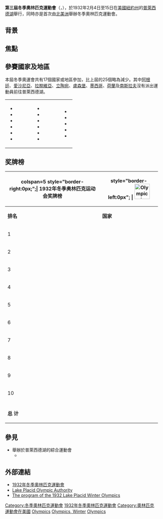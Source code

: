 {{Infobox Olympics|1932|Winter
| Name = 第三届冬季奥林匹克运动会
| Logo = 
| Size = 180
| Host city = {{USA}}[[普莱西德湖|普莱西德湖]]
| Nations participating = 17
| Athletes participating = 252<br>(231位男性, 21位女性)
| Events = 4大項14小項
| Opening ceremony = 1932年2月4日
| Closing ceremony = 1932年2月15日
| Officially opened by = [[紐約州州長|紐約州州長]][[富兰克林·德拉诺·罗斯福|富蘭克林·羅斯福]]
| Athlete's Oath =[[約翰·阿米斯·杰克·謝伊|約翰·阿米斯·杰克·謝伊]]（John A Shea）（[[速度滑冰|速度滑冰]]）
| Stadium = Lake Placid Speedskating Oval
| Wprevious = {{瑞士}}<br>[[1928年冬季奥林匹克运动会|聖莫里茲 1928]]
| Wnext = {{flag|Nazi Germany}}<br>[[1936年冬季奥林匹克运动会|加爾米施-帕滕基興 1936]]
| WpreviousS = {{荷蘭}}<br>[[1928年夏季奥林匹克运动会|阿姆斯特丹 1928]]
| WnextS = {{美國}}<br>[[1932年夏季奧林匹克運動會|洛杉磯 1932]]
}}
{{Location map+|USA|width=250|float=none}
 |alt=普莱西德湖在美国
 |caption=普莱西德湖在美国的位置
 |places=
  {{Location map~ | USA   
   | label = 普莱西德湖
   | background=white
    | lat_deg = 44.28
    | lon_deg = -73.98}}
    | link=[[普莱西德湖|普莱西德湖]]
}}
'''第三屆冬季奧林匹克運動會'''（{{Lang-en|the III Olympic Winter Games}}，{{Lang-fr|les III<sup>es</sup> Jeux olympiques d'hiver}}），於1932年2月4日至15日在[[美國|美國]][[纽约州|紐約州]]的[[普萊西德湖|普萊西德湖]]舉行，同時亦是首次由[[北美洲|北美洲]]舉辦冬季奧林匹克運動會。

== 背景 ==

== 焦點 ==

== 參賽國家及地區 ==
本屆冬季奧運會共有17個國家或地區參加，比上屆的25個略為減少。其中[[阿根廷|阿根廷]]、[[爱沙尼亚|愛沙尼亞]]、[[拉脫維亞|拉脫維亞]]、[[立陶宛|立陶宛]]、[[卢森堡|盧森堡]]、[[墨西哥|墨西哥]]、[[荷兰|荷蘭]]及[[南斯拉夫|南斯拉夫]]沒有派出運動員前往普萊西德湖。
{|
|
*{{flagIOC|AUT|1932年冬季}}
*{{flagIOC|BEL|1932年冬季}}
*{{flagIOC|CAN|1932年冬季}}
*{{flagIOC|TCH|1932年冬季}}
*{{flagIOC|FIN|1932年冬季}}
*{{flagIOC|FRA|1932年冬季}}
|width=30|
|valign=top|
*{{flagIOC|GER|1932年冬季}}
*{{flagIOC|GBR|1932年冬季}}
*{{flagIOC|HUN|1932年冬季}}
*{{flagIOC|ITA|1932年冬季}}
*{{flagIOC|JPN|1932年冬季}}
*{{flagIOC|NOR|1932年冬季}}
|width=30|
|valign=top|
*{{flagIOC|POL|1932年冬季}}
*{{flagIOC|ROU|1932年冬季}}
*{{flagIOC|SWE|1932年冬季}}
*{{flagIOC|SUI|1932年冬季}}
*{{flagIOC|USA|1932年冬季}}
|}

== 奖牌榜 ==
{{main|1932年冬季奧林匹克運動會獎牌榜}}
{| border="1" cellpadding="1" cellspacing="0" class="wikitable" style="text-align:center"
|- bgcolor="#efefef"
! colspan=5 style="border-right:0px;";| '''1932年冬季奥林匹克运动会奖牌榜'''
| style="border-left:0px"; | [[File:Olympic_rings.svg|50px]] 
|- bgcolor="#efefef"
| '''排名'''
| '''国家'''
| bgcolor="gold" | [[File:Med_1.png|金牌]]
| bgcolor="silver" | [[File:Med_2.png|銀牌]]
| bgcolor="CC9966" | [[File:Med_3.png|銅牌]]
| '''总数'''
|- bgcolor=ccccff
| 1 ||align=left| {{flagIOC|USA|variant=1912|1932年冬季}} || '''6''' || '''4''' || 2 || '''12'''
|-
| 2 ||align=left| {{AY|NOR|1932年冬季}} || 3 || '''4''' || 3 || 10
|-
| 3 ||align=left| {{AY|CAN|variant=1921|1932年冬季}} || 1 || 1 || '''5''' || 7 
|-
| 4 ||align=left| {{AY|SWE|1932年冬季}} || 1 || 2 || 0 || 3
|-
| 5 ||align=left| {{AY|FIN|1932年冬季}} || 1 || 1 || 1 || 3
|-
| 6 ||align=left| {{AY|AUT|1932年冬季}} || 1 || 1 || 0 || 2
|-
| 7 ||align=left| {{AY|FRA|1932年冬季}} || 1 || 0 || 0 || 1
|-
| 8 ||align=left| {{AY|SUI|1932年冬季}} || 0 || 1 || 0 || 1
|-
| 9 ||align=left| {{AY|GER|variant=1919|1932年冬季}} || 0 || 0 || 2 || 2
|-
| 10 ||align=left| {{AY|HUN|1932年冬季}} || 0 || 0 || 1 || 1
|- bgcolor=lightgray
| || || || || ||
|-
!colspan=2|'''总  计'''||'''14'''||'''14'''||'''14'''||'''42'''
|}

== 參見 ==
{{IOC_seealso|games=1932 Winter}}
* 舉辦於普萊西德湖的綜合運動會
** {{le|2023年冬季世界大學運動會|2023 Winter World University Games}}

==外部連結==
{{commons category|1932 Winter Olympics}}
* [http://www.olympic.org/lake-placid-1932-winter-olympics 1932年冬季奧林匹克運動會]{{Wayback|url=http://www.olympic.org/lake-placid-1932-winter-olympics |date=20151201215432 }}
* [http://www.orda.org Lake Placid Olympic Authority]{{Wayback|url=http://www.orda.org/ |date=20201030064422 }}
* [https://web.archive.org/web/20080704194144/http://www.marcolympics.org/jeux/1932/winter/index.php The program of the 1932 Lake Placid Winter Olympics]

{{coord|44.285|-73.985|type:landmark_region:US|display=title}}

{{S-start}}
{{s-bef|before={{Flagicon|SWI}} [[1928年冬季奧林匹克運动会|圣莫里茨]]}} 
{{s-ttl|title= [[冬季奧林匹克運動會|冬季奧林匹克運動會]] <br> 第3届：{{Flagicon|United States|1912}} [[普莱西德湖|普莱西德湖]]冬奥会|years= 1932年}} 
{{s-aft|after={{Flagicon|Nazi Germany}} [[1936年冬季奥林匹克运动会|加尔米施-帕滕基兴]]}}
{{S-end}}

{{Olympic_Games}}
{{1932年冬季奧林匹克運動會項目}}

{{Authority control}}
[[Category:冬季奧林匹克運動會|Category:冬季奧林匹克運動會]]
[[Category:1932年冬季奧林匹克運動會|]]
[[Category:奧林匹克運動會在美國|Category:奧林匹克運動會在美國]]
[[Category:1932年綜合運動會|Olympics]]
[[Category:1932年美國體育|Olympics, Winter]]
[[Category:1932年紐約|Olympics]]